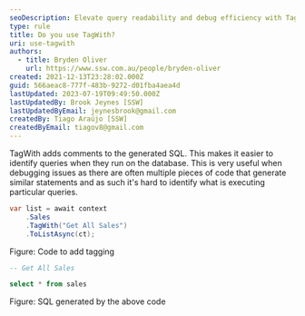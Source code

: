 ```yaml
---
seoDescription: Elevate query readability and debug efficiency with TagWith's comment-based approach.
type: rule
title: Do you use TagWith?
uri: use-tagwith
authors:
  - title: Bryden Oliver
    url: https://www.ssw.com.au/people/bryden-oliver
created: 2021-12-13T23:28:02.000Z
guid: 566aeac8-777f-483b-9272-d01fba4aea4d
lastUpdated: 2023-07-19T09:49:50.000Z
lastUpdatedBy: Brook Jeynes [SSW]
lastUpdatedByEmail: jeynesbrook@gmail.com
createdBy: Tiago Araújo [SSW]
createdByEmail: tiagov8@gmail.com
---
```


TagWith adds comments to the generated SQL. This makes it easier to identify queries when they run on the database.
This is very useful when debugging issues as there are often multiple pieces of code that generate similar statements and as such it's hard to identify what is executing particular queries.

```cs
var list = await context
    .Sales
    .TagWith("Get All Sales")
    .ToListAsync(ct);
```

Figure: Code to add tagging

```sql
-- Get All Sales

select * from sales
```

Figure: SQL generated by the above code
